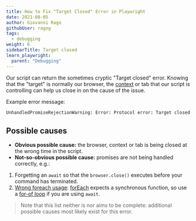```yaml
---
title: How to Fix "Target Closed" Error in Playwright
date: 2021-08-05
author: Giovanni Rago
githubUser: ragog
tags:
  - debugging
weight: 6
sidebarTitle: Target closed
learn_playwright:
  parent: "Debugging"
---
```


Our script can return the sometimes cryptic "Target closed" error. Knowing that the "target" is normally our browser, the [context](https://playwright.dev/docs/core-concepts#browser-contexts) or tab that our script is controlling can help us close in on the cause of the issue.

Example error message: 
```sh
UnhandledPromiseRejectionWarning: Error: Protocol error: Target closed
```

## Possible causes

- **Obvious possible cause:** the browser, context or tab is being closed at the wrong time in the script.
- **Not-so-obvious possible cause:** promises are not being handled correctly, e.g.: 
1. Forgetting an `await` so that the `browser.close()` executes before your command has terminated.
2. [Wrong foreach usage](https://github.com/babel/babel/issues/909): [forEach](https://developer.mozilla.org/en-US/docs/Web/JavaScript/Reference/Global_Objects/Array/forEach) expects a synchronous function, so use a [for-of loop](https://developer.mozilla.org/en-US/docs/Web/JavaScript/Reference/Statements/for...of) if you are using `await`.

> Note that this list neither is nor aims to be complete: additional possible causes most likely exist for this error.
